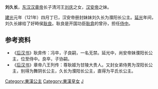 {{東亞女性歷史人物
| 名稱=濮阳公主
| 身份=[[汉朝|汉朝]]公主
| 畫像=
| 說明=
| 姓=刘
| 名=久長
| 封爵=[[公主|公主]]
| 位號=
| 封號=濮阳长公主
| 出生年=
| 婚年=
| 逝世年=
| 諡號=
| 墳墓=
| 父親=清河王[[刘庆_(东汉)|刘庆]]
| 兄弟=汉安帝
| 夫=[[耿良|耿良]]
| 夫之父=耿冯
| 子=耿协
|}}
'''刘久长'''，[[东汉|东汉]][[汉章帝|汉章帝]]长子清河王[[刘庆_(东汉)|刘庆]]之女，[[汉安帝|汉安帝]]之妹。

[[建光_(东汉)|建光]]元年（121年）四月丁巳，汉安帝册封妹妹刘久长为濮阳长公主。[[延光|延光]]年间，刘久长嫁给了好畤侯[[耿良|耿良]]。耿良是开国功臣[[耿弇|耿弇]]的曾孙，担任[[侍中|侍中]]。

==参考资料==
*《[[后汉书|后汉书]]》耿弇传：冯卒，子良嗣，一名无禁。延光中，尚安帝妹濮阳长公主，位至侍中。良卒，子协嗣。
*《[[后汉书|后汉书]]》章帝八王列传：尊耿姬为甘陵大贵人。又封女弟侍男为涅阳长公主，别得为舞阴长公主，久长为濮阳长公主，直得为平氏长公主。

[[Category:東漢公主|Category:東漢公主]]
[[Category:東漢皇女|Category:東漢皇女]]
[[Category:刘姓|J]]